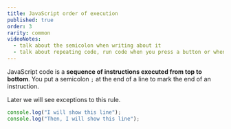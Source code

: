 ```yaml
---
title: JavaScript order of execution
published: true
order: 3
rarity: common
videoNotes:
  - talk about the semicolon when writing about it
  - talk about repeating code, run code when you press a button or when a timer finishes.
---
```


JavaScript code is a **sequence of instructions executed from top to bottom**.
You put a semicolon `;` at the end of a line to mark the end of an instruction.

Later we will see exceptions to this rule.

```javascript
console.log("I will show this line");
console.log("Then, I will show this line");
```

